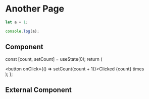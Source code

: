# Another Page

```js filename="demo.js" {3} copy
let a = 1;

console.log(a);
```

## Component


  const [count, setCount] = useState(0);
  return (
    <div>
      <button onClick={() => setCount(count + 1)}>Clicked {count} times</button>
    </div>
  );
};

<Counter />

## External Component


<Counters />
